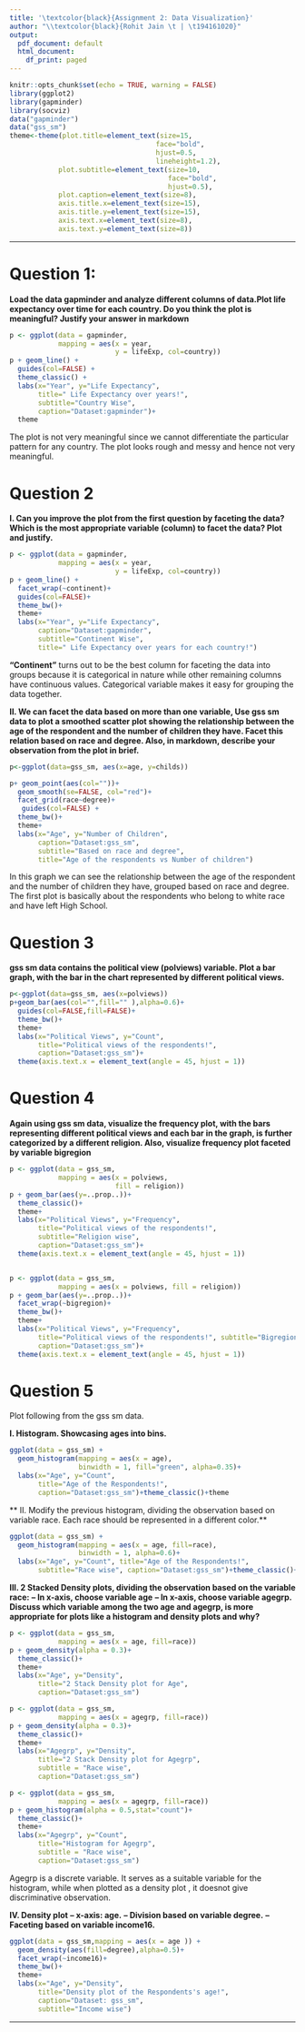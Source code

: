 ```yaml
---
title: '\textcolor{black}{Assignment 2: Data Visualization}'
author: "\\textcolor{black}{Rohit Jain \t | \t194161020}"
output:
  pdf_document: default
  html_document:
    df_print: paged
---
```


```r
knitr::opts_chunk$set(echo = TRUE, warning = FALSE)
library(ggplot2)
library(gapminder)
library(socviz)
data("gapminder")
data("gss_sm")
theme<-theme(plot.title=element_text(size=15, 
                                    face="bold", 
                                    hjust=0.5,
                                    lineheight=1.2),
            plot.subtitle=element_text(size=10, 
                                       face="bold",
                                       hjust=0.5),  
            plot.caption=element_text(size=8),  
            axis.title.x=element_text(size=15),  
            axis.title.y=element_text(size=15),  
            axis.text.x=element_text(size=8),  
            axis.text.y=element_text(size=8))  
```
***
# Question 1:

**Load the data gapminder and analyze different columns of data.Plot life expectancy over time for each country. Do you think the plot is meaningful? Justify your answer in markdown**

```r
p <- ggplot(data = gapminder,
            mapping = aes(x = year,
                          y = lifeExp, col=country))
p + geom_line() +
  guides(col=FALSE) + 
  theme_classic() + 
  labs(x="Year", y="Life Expectancy", 
       title=" Life Expectancy over years!",
       subtitle="Country Wise", 
       caption="Dataset:gapminder")+ 
  theme

```
  

The plot is not very meaningful since we cannot differentiate the particular pattern for any country. The plot looks rough and messy and hence not very meaningful.


# Question 2

**I. Can you improve the plot from the first question by faceting the data? Which is the most appropriate variable (column) to facet the data? Plot and justify.**

```r

p <- ggplot(data = gapminder,
            mapping = aes(x = year,
                          y = lifeExp, col=country))
p + geom_line() + 
  facet_wrap(~continent)+
  guides(col=FALSE)+
  theme_bw()+
  theme+
  labs(x="Year", y="Life Expectancy", 
       caption="Dataset:gapminder",
       subtitle="Continent Wise",
       title=" Life Expectancy over years for each country!")
```
**"Continent"**  turns out to be the best column for faceting the data into groups because it is categorical in nature while other remaining columns have continuous values. Categorical variable makes it easy for grouping the data together. 

**II. We can facet the data based on more than one variable, Use gss sm data to plot a smoothed scatter plot showing the relationship between the age of the respondent and the number of children they have. Facet this relation based on race and degree. Also, in markdown, describe your observation from the plot in brief.**

```r
p<-ggplot(data=gss_sm, aes(x=age, y=childs))

p+ geom_point(aes(col=""))+
  geom_smooth(se=FALSE, col="red")+
  facet_grid(race~degree)+
   guides(col=FALSE) + 
  theme_bw()+
  theme+
  labs(x="Age", y="Number of Children", 
       caption="Dataset:gss_sm",
       subtitle="Based on race and degree",
       title="Age of the respondents vs Number of children")
```

In this graph we can see the relationship between the age of the respondent and the number of children they have, grouped based on race and degree. The first plot is basically about the respondents who belong to white race and have left High School.

# Question 3

**gss sm data contains the political view (polviews) variable. Plot a bar graph, with the bar in the chart represented by different political views.**

```r
p<-ggplot(data=gss_sm, aes(x=polviews))
p+geom_bar(aes(col="",fill="" ),alpha=0.6)+ 
  guides(col=FALSE,fill=FALSE)+
  theme_bw()+
  theme+
  labs(x="Political Views", y="Count", 
       title="Political views of the respondents!", 
       caption="Dataset:gss_sm")+
  theme(axis.text.x = element_text(angle = 45, hjust = 1))
```


# Question 4

**Again using gss sm data, visualize the frequency plot, with the bars representing different political views and each bar in the graph, is further categorized by a different religion. Also, visualize frequency plot faceted by variable bigregion**

```r
p <- ggplot(data = gss_sm,
            mapping = aes(x = polviews, 
                          fill = religion))
p + geom_bar(aes(y=..prop..))+
  theme_classic()+
  theme+
  labs(x="Political Views", y="Frequency", 
       title="Political views of the respondents!",
       subtitle="Religion wise", 
       caption="Dataset:gss_sm")+
  theme(axis.text.x = element_text(angle = 45, hjust = 1))


p <- ggplot(data = gss_sm,
            mapping = aes(x = polviews, fill = religion))
p + geom_bar(aes(y=..prop..))+
  facet_wrap(~bigregion)+
  theme_bw()+
  theme+
  labs(x="Political Views", y="Frequency", 
       title="Political views of the respondents!", subtitle="Bigregion wise", 
       caption="Dataset:gss_sm")+
  theme(axis.text.x = element_text(angle = 45, hjust = 1))
```

# Question 5

Plot following from the gss sm data.

**I. Histogram. Showcasing ages into bins.**

```r
ggplot(data = gss_sm) + 
  geom_histogram(mapping = aes(x = age),
                 binwidth = 1, fill="green", alpha=0.35)+
  labs(x="Age", y="Count", 
       title="Age of the Respondents!", 
       caption="Dataset:gss_sm")+theme_classic()+theme
```
** II. Modify the previous histogram, dividing the observation based on variable race. Each race should be represented in a different color.**
```r
ggplot(data = gss_sm) + 
  geom_histogram(mapping = aes(x = age, fill=race), 
                 binwidth = 1, alpha=0.6)+
  labs(x="Age", y="Count", title="Age of the Respondents!", 
       subtitle="Race wise", caption="Dataset:gss_sm")+theme_classic()+theme
```
**III. 2 Stacked Density plots, dividing the observation based on the variable race:**
    **– In x-axis, choose variable age**
**– In x-axis, choose variable agegrp.**
**Discuss which variable among the two age and agegrp, is more appropriate for plots like a histogram and density plots and why?**
```r
p <- ggplot(data = gss_sm,
            mapping = aes(x = age, fill=race))
p + geom_density(alpha = 0.3)+
  theme_classic()+
  theme+
  labs(x="Age", y="Density", 
       title="2 Stack Density plot for Age",
       caption="Dataset:gss_sm")

p <- ggplot(data = gss_sm,
            mapping = aes(x = agegrp, fill=race))
p + geom_density(alpha = 0.3)+
  theme_classic()+
  theme+
  labs(x="Agegrp", y="Density", 
       title="2 Stack Density plot for Agegrp", 
       subtitle = "Race wise", 
       caption="Dataset:gss_sm")

p <- ggplot(data = gss_sm,
            mapping = aes(x = agegrp, fill=race))
p + geom_histogram(alpha = 0.5,stat="count")+
  theme_classic()+
  theme+
  labs(x="Agegrp", y="Count", 
       title="Histogram for Agegrp", 
       subtitle = "Race wise", 
       caption="Dataset:gss_sm")


```
 Agegrp is a discrete variable. It serves as a suitable variable for the histogram, while when plotted as a density plot , it doesnot give discriminative observation.
 
 **IV. Density plot**
**– x-axis: age.**
**– Division based on variable degree.**
**– Faceting based on variable income16.**
```r
ggplot(data = gss_sm,mapping = aes(x = age )) + 
  geom_density(aes(fill=degree),alpha=0.5)+
  facet_wrap(~income16)+
  theme_bw()+
  theme+
  labs(x="Age", y="Density",
       title="Density plot of the Respondents's age!", 
       caption="Dataset: gss_sm", 
       subtitle="Income wise")


```
 
 
 ***
